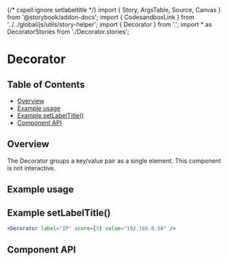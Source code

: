 {/* cspell:ignore setlabeltitle */} import { Story, ArgsTable, Source, Canvas }
from '@storybook/addon-docs'; import { CodesandboxLink } from
'../../global/js/utils/story-helper'; import { Decorator } from '.'; import \*
as DecoratorStories from './Decorator.stories';

# Decorator

## Table of Contents

- [Overview](#overview)
- [Example usage](#example-usage)
- [Example setLabelTitle()](#example-setlabeltitle)
- [Component API](#component-api)

## Overview

The Decorator groups a key/value pair as a single element. This component is not
interactive.

## Example usage

<Canvas>
  <Story of={DecoratorStories.Default} />
</Canvas>

## Example **setLabelTitle()**

```jsx
<Decorator label="IP" score={5} value="192.168.0.50" />
```

## Component API

<ArgsTable />
